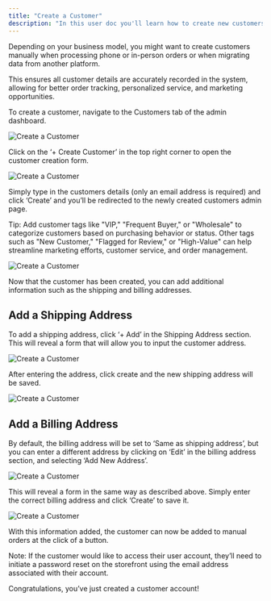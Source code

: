 ```yaml
---
title: "Create a Customer"
description: "In this user doc you'll learn how to create new customers in Spree as an admin."
---
```


Depending on your business model, you might want to create customers manually when processing phone or in-person orders or when migrating data from another platform. 

This ensures all customer details are accurately recorded in the system, allowing for better order tracking, personalized service, and marketing opportunities.

To create a customer, navigate to the Customers tab of the admin dashboard.

<img alt="Create a Customer" classname="block dark:hidden" src="https://vendo-production-res.cloudinary.com/image/upload/w_1920/q_auto/v1747647964/docs/Customers/Create%20a%20Customer/5.1.1_Create_A_Customer_-_Navigate_To_Tab_jogabv.png" />

Click on the ‘\+ Create Customer’ in the top right corner to open the customer creation form.

<img alt="Create a Customer" classname="block dark:hidden" src="https://vendo-production-res.cloudinary.com/image/upload/w_1920/q_auto/v1747647965/docs/Customers/Create%20a%20Customer/5.1.2_Create_A_Customer_-_Customer_Creation_Form_yvvpqn.png" />

Simply type in the customers details (only an email address is required) and click ‘Create’ and you’ll be redirected to the newly created customers admin page.

Tip: Add customer tags like "VIP," "Frequent Buyer," or "Wholesale" to categorize customers based on purchasing behavior or status. Other tags such as "New Customer," "Flagged for Review," or "High-Value" can help streamline marketing efforts, customer service, and order management.

<img alt="Create a Customer" classname="block dark:hidden" src="https://vendo-production-res.cloudinary.com/image/upload/w_1920/q_auto/v1747647964/docs/Customers/Create%20a%20Customer/5.1.3_Create_A_Customer_-_Customer_Created_rixjst.png" />

Now that the customer has been created, you can add additional information such as the shipping and billing addresses.

## Add a Shipping Address

To add a shipping address, click ‘\+ Add’ in the Shipping Address section. This will reveal a form that will allow you to input the customer address.

<img alt="Create a Customer" classname="block dark:hidden" src="https://vendo-production-res.cloudinary.com/image/upload/w_1920/q_auto/v1747647964/docs/Customers/Create%20a%20Customer/5.1.4_Create_A_Customer_-_Shipping_Address_rjw28p.png" />

After entering the address, click create and the new shipping address will be saved.

<img alt="Create a Customer" classname="block dark:hidden" src="https://vendo-production-res.cloudinary.com/image/upload/w_1920/q_auto/v1747647965/docs/Customers/Create%20a%20Customer/5.1.5_Create_A_Customer_-_Shipping_Address_Added_qpkgll.png" />

## Add a Billing Address

By default, the billing address will be set to ‘Same as shipping address’, but you can enter a different address by clicking on ‘Edit’ in the billing address section, and selecting ‘Add New Address’.

<img alt="Create a Customer" classname="block dark:hidden" src="https://vendo-production-res.cloudinary.com/image/upload/w_1920/q_auto/v1747647965/docs/Customers/Create%20a%20Customer/5.1.6_Create_A_Customer_-_Billing_Address_ao94w9.png" />

This will reveal a form in the same way as described above. Simply enter the correct billing address and click ‘Create’ to save it.

<img alt="Create a Customer" classname="block dark:hidden" src="https://vendo-production-res.cloudinary.com/image/upload/w_1920/q_auto/v1747647966/docs/Customers/Create%20a%20Customer/5.1.7_Create_A_Customer_-_Change_Billing_Address_jeuubb.png" />


With this information added, the customer can now be added to manual orders at the click of a button.

Note: If the customer would like to access their user account, they’ll need to initiate a password reset on the storefront using the email address associated with their account.

Congratulations, you’ve just created a customer account\!